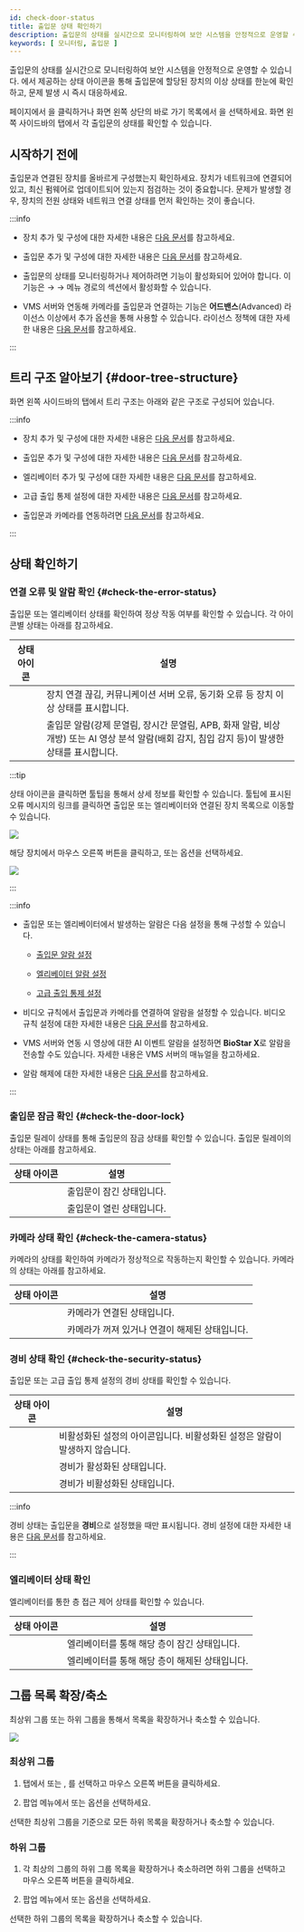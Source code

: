 ```yaml
---
id: check-door-status
title: 출입문 상태 확인하기
description: 출입문의 상태를 실시간으로 모니터링하여 보안 시스템을 안정적으로 운영할 수 있습니다. 또한 출입문에 할당된 장치의 이상 상태를 확인할 수 있습니다.
keywords: [ 모니터링, 출입문 ]
---
```


출입문의 상태를 실시간으로 모니터링하여 보안 시스템을 안정적으로 운영할 수 있습니다. <Cmd sid='shell.header.arena' />에서 제공하는 상태 아이콘을 통해 출입문에 할당된 장치의 이상 상태를 한눈에 확인하고, 문제 발생 시 즉시 대응하세요.

<Cmd sid='shell.header.launcher' /> 페이지에서 <Cmd sid='shell.header.arena' />을 클릭하거나 화면 왼쪽 상단의 바로 가기 목록에서 <Cmd sid='shell.header.arena' />을 선택하세요. 화면 왼쪽 사이드바의 <Cmd sid='arena.tree.door.title' /> 탭에서 각 출입문의 상태를 확인할 수 있습니다.

## 시작하기 전에

출입문과 연결된 장치를 올바르게 구성했는지 확인하세요. 장치가 네트워크에 연결되어 있고, 최신 펌웨어로 업데이트되어 있는지 점검하는 것이 중요합니다. 문제가 발생할 경우, 장치의 전원 상태와 네트워크 연결 상태를 먼저 확인하는 것이 좋습니다.

:::info

* 장치 추가 및 구성에 대한 자세한 내용은 [다음 문서](settings-manage-devices)를 참고하세요.

* 출입문 추가 및 구성에 대한 자세한 내용은 [다음 문서](settings-manage-door)를 참고하세요.

* 출입문의 상태를 모니터링하거나 제어하려면 <Cmd sid='setting.server.logUploadType' product='2' /> 기능이 활성화되어 있어야 합니다. 이 기능은 <Cmd sid='shell.header.setting' /> → <Cmd sid='setting.menu.server.root' /> → <Cmd sid='setting.menu.server.server' /> 메뉴 경로의 <Cmd sid='common.general' product='2' /> 섹션에서 활성화할 수 있습니다.

* VMS 서버와 연동해 카메라를 출입문과 연결하는 기능은 **어드밴스**(Advanced) 라이선스 이상에서 추가 옵션을 통해 사용할 수 있습니다. 라이선스 정책에 대한 자세한 내용은 [다음 문서](licensing#features-add-ons)를 참고하세요.

:::

## 트리 구조 알아보기 {#door-tree-structure}

화면 왼쪽 사이드바의 <Cmd sid='arena.tree.door.title' /> 탭에서 트리 구조는 아래와 같은 구조로 구성되어 있습니다.


<Treeview data={Doortree} />

:::info

* 장치 추가 및 구성에 대한 자세한 내용은 [다음 문서](settings-manage-devices)를 참고하세요.

* 출입문 추가 및 구성에 대한 자세한 내용은 [다음 문서](settings-manage-door)를 참고하세요.

* 엘리베이터 추가 및 구성에 대한 자세한 내용은 [다음 문서](settings-manage-elevators)를 참고하세요.

* 고급 출입 통제 설정에 대한 자세한 내용은 [다음 문서](settings-advanced-ac)를 참고하세요.

* 출입문과 카메라를 연동하려면 [다음 문서](settings-videos-rule)를 참고하세요.

:::

## 상태 확인하기

### 연결 오류 및 알람 확인 {#check-the-error-status}

출입문 또는 엘리베이터 상태를 확인하여 정상 작동 여부를 확인할 수 있습니다. 각 아이콘별 상태는 아래를 참고하세요.

<div className='col2--20-80 overflow-x'>

| 상태 아이콘 | 설명 |
| :--: | -- |
| <IcErr width='35px' height='35px' /> | 장치 연결 끊김, 커뮤니케이션 서버 오류, 동기화 오류 등 장치 이상 상태를 표시합니다. |
| <IcAlert width='40px' height='40px' /> | 출입문 알람(강제 문열림, 장시간 문열림, APB, 화재 알람, 비상 개방) 또는 AI 영상 분석 알람(배회 감지, 침입 감지 등)이 발생한 상태를 표시합니다. |

</div>

:::tip

상태 아이콘을 클릭하면 툴팁을 통해서 상세 정보를 확인할 수 있습니다. 툴팁에 표시된 오류 메시지의 링크를 클릭하면 출입문 또는 엘리베이터와 연결된 장치 목록으로 이동할 수 있습니다.

<Image src='/img/monitoring-door-status-tooltip.png' />

해당 장치에서 마우스 오른쪽 버튼을 클릭하고, <Cmd sid='arena.tree.contextMenu.reconnect' /> 또는 <Cmd sid='arena.tree.contextMenu.reboot' /> 옵션을 선택하세요.

<Image src='/img/monitoring-door-status-tooltip-device.png' />

:::

:::info

* 출입문 또는 엘리베이터에서 발생하는 알람은 다음 설정을 통해 구성할 수 있습니다.

  * [출입문 알람 설정](settings-door-add#alarm)

  * [엘리베이터 알람 설정](settings-elevators-add#alarm)

  * [고급 출입 통제 설정](settings-advanced-ac)

* 비디오 규칙에서 출입문과 카메라를 연결하여 알람을 설정할 수 있습니다. 비디오 규칙 설정에 대한 자세한 내용은 [다음 문서](settings-videos-rule)를 참고하세요.

* VMS 서버와 연동 시 영상에 대한 AI 이벤트 알람을 설정하면 **BioStar X**로 알람을 전송할 수도 있습니다. 자세한 내용은 VMS 서버의 매뉴얼을 참고하세요.

* 알람 해제에 대한 자세한 내용은 [다음 문서](monitoring-event#acknowledge-alarm-and-record-action)를 참고하세요.

:::


### 출입문 잠금 확인 {#check-the-door-lock}

출입문 릴레이 상태를 통해 출입문의 잠금 상태를 확인할 수 있습니다. 출입문 릴레이의 상태는 아래를 참고하세요.

<div className='col2--20-80 overflow-x'>

| 상태 아이콘 | 설명 |
| :--: | -- |
| <IcRelayLock width='auto' height='35px' /> | 출입문이 잠긴 상태입니다. |
| <IcRelayUnlock width='auto' height='40px' /> | 출입문이 열린 상태입니다. |

</div>


### 카메라 상태 확인 {#check-the-camera-status}

카메라의 상태를 확인하여 카메라가 정상적으로 작동하는지 확인할 수 있습니다. 카메라의 상태는 아래를 참고하세요.

<div className='col2--20-80 overflow-x'>

| 상태 아이콘 | 설명 |
| :--: | -- |
| <IcCamOk width='auto' height='35px'/> | 카메라가 연결된 상태입니다. |
| <IcCamFail width='auto' height='35px'/> | 카메라가 꺼져 있거나 연결이 해제된 상태입니다. |

</div>


### 경비 상태 확인 {#check-the-security-status}

출입문 또는 고급 출입 통제 설정의 경비 상태를 확인할 수 있습니다. 

<div className='col2--20-80 overflow-x'>

| 상태 아이콘 | 설명 |
| :--: | -- |
| <IcDisable width='auto' height='30px' /> | 비활성화된 설정의 아이콘입니다. 비활성화된 설정은 알람이 발생하지 않습니다. |
| <IcArm width='auto' height='35px'/> | 경비가 활성화된 상태입니다. |
| <IcDisarm width='auto' height='35px'/> | 경비가 비활성화된 상태입니다. |

</div>

:::info

경비 상태는 출입문을 **경비**으로 설정했을 때만 표시됩니다. 경비 설정에 대한 자세한 내용은 [다음 문서](settings-advanced-ac-intrusion-alarm)를 참고하세요.

:::

### 엘리베이터 상태 확인

엘리베이터를 통한 층 접근 제어 상태를 확인할 수 있습니다.

<div className='col2--20-80 overflow-x'>

| 상태 아이콘 | 설명 |
| :--: | -- |
| <StatusNormal width='auto' height='35px'/> | 엘리베이터를 통해 해당 층이 잠긴 상태입니다. |
| <StatusOK width='auto' height='35px'/> | 엘리베이터를 통해 해당 층이 해제된 상태입니다. |

</div>


## 그룹 목록 확장/축소

최상위 그룹 또는 하위 그룹을 통해서 목록을 확장하거나 축소할 수 있습니다. 

<Image src='/img/biostarx-monitoring-group-expand-collapse.png' />

### 최상위 그룹

1. <Cmd sid='arena.tree.door.title' /> 탭에서 <Cmd sid='arena.tree.door.allDoorGroups' /> 또는 <Cmd sid='arena.tree.door.allElevatorGroups' />, <Cmd sid='arena.tree.door.allZones' />를 선택하고 마우스 오른쪽 버튼을 클릭하세요. 

1. 팝업 메뉴에서 <Cmd sid='arena.tree.expandAll' /> 또는 <Cmd sid='arena.tree.collapseAll' /> 옵션을 선택하세요. 

선택한 최상위 그룹을 기준으로 모든 하위 목록을 확장하거나 축소할 수 있습니다.

### 하위 그룹

1. 각 최상의 그룹의 하위 그룹 목록을 확장하거나 축소하려면 하위 그룹을 선택하고 마우스 오른쪽 버튼을 클릭하세요. 

1. 팝업 메뉴에서 <Cmd sid='arena.tree.contextMenu.expandBelow' /> 또는 <Cmd sid='arena.tree.contextMenu.collapseBelow' /> 옵션을 선택하세요. 

선택한 하위 그룹의 목록을 확장하거나 축소할 수 있습니다.
